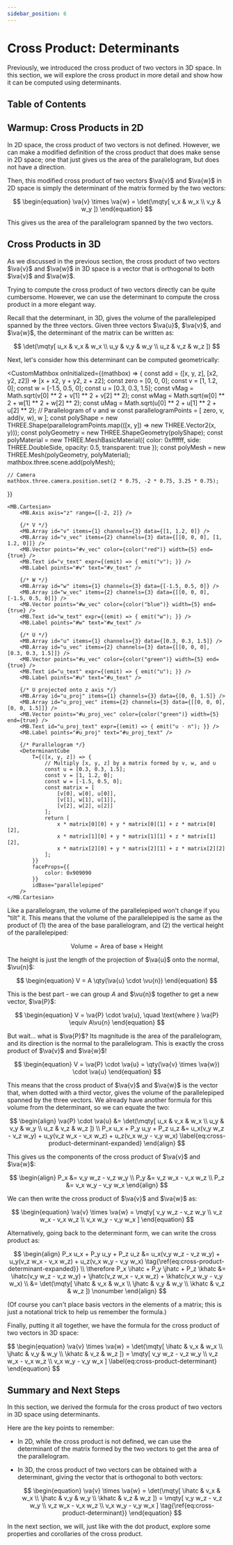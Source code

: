```yaml
---
sidebar_position: 6
---
```




# Cross Product: Determinants

Previously, we introduced the cross product of two vectors in 3D space.
In this section, we will explore the cross product in more detail and show how it can be computed using determinants.

## Table of Contents

<TOCInline toc={toc} />

## Warmup: Cross Products in 2D

In 2D space, the cross product of two vectors is not defined.
However, we can make a modified definition of the cross product that does make sense in 2D space; one that just gives us the area of the parallelogram, but does not have a direction.

Then, this modified cross product of two vectors $\va{v}$ and $\va{w}$ in 2D space is simply the determinant of the matrix formed by the two vectors:

$$
\begin{equation}
\va{v} \times \va{w} = \det(\mqty[ v_x & w_x \\ v_y & w_y ])
\end{equation}
$$

This gives us the area of the parallelogram spanned by the two vectors.

## Cross Products in 3D

As we discussed in the previous section, the cross product of two vectors $\va{v}$ and $\va{w}$ in 3D space is a vector that is orthogonal to both $\va{v}$ and $\va{w}$.

Trying to compute the cross product of two vectors directly can be quite cumbersome.
However, we can use the determinant to compute the cross product in a more elegant way.

Recall that the determinant, in 3D, gives the volume of the parallelepiped spanned by the three vectors.
Given three vectors $\va{u}$, $\va{v}$, and $\va{w}$, the determinant of the matrix can be written as:

$$
\det(\mqty[ u_x & v_x & w_x \\ u_y & v_y & w_y \\ u_z & v_z & w_z ])
$$

Next, let's consider how this determinant can be computed geometrically:

<CustomMathbox onInitialized={(mathbox) => {
    const add = ([x, y, z], [x2, y2, z2]) => [x + x2, y + y2, z + z2];
    const zero = [0, 0, 0];
    const v = [1, 1.2, 0];
    const w = [-1.5, 0.5, 0];
    const u = [0.3, 0.3, 1.5];
    const vMag = Math.sqrt(v[0] ** 2 + v[1] ** 2 + v[2] ** 2);
    const wMag = Math.sqrt(w[0] ** 2 + w[1] ** 2 + w[2] ** 2);
    const uMag = Math.sqrt(u[0] ** 2 + u[1] ** 2 + u[2] ** 2);
    // Parallelogram of v and w
    const parallelogramPoints = [
        zero,
        v,
        add(v, w),
        w
    ];
    const polyShape = new THREE.Shape(parallelogramPoints.map(([x, y]) => new THREE.Vector2(x, y)));
    const polyGeometry = new THREE.ShapeGeometry(polyShape);
    const polyMaterial = new THREE.MeshBasicMaterial({ color: 0xffffff, side: THREE.DoubleSide, opacity: 0.5, transparent: true });
    const polyMesh = new THREE.Mesh(polyGeometry, polyMaterial);
    mathbox.three.scene.add(polyMesh);

    // Camera
    mathbox.three.camera.position.set(2 * 0.75, -2 * 0.75, 3.25 * 0.75);
}}
>
    <MB.Cartesian>
        <MB.Axis axis="z" range={[-2, 2]} />

        {/* V */}
        <MB.Array id="v" items={1} channels={3} data={[1, 1.2, 0]} />
        <MB.Array id="v_vec" items={2} channels={3} data={[[0, 0, 0], [1, 1.2, 0]]} />
        <MB.Vector points="#v_vec" color={color("red")} width={5} end={true} />
        <MB.Text id="v_text" expr={(emit) => { emit("v"); }} />
        <MB.Label points="#v" text="#v_text" />

        {/* W */}
        <MB.Array id="w" items={1} channels={3} data={[-1.5, 0.5, 0]} />
        <MB.Array id="w_vec" items={2} channels={3} data={[[0, 0, 0], [-1.5, 0.5, 0]]} />
        <MB.Vector points="#w_vec" color={color("blue")} width={5} end={true} />
        <MB.Text id="w_text" expr={(emit) => { emit("w"); }} />
        <MB.Label points="#w" text="#w_text" />

        {/* U */}
        <MB.Array id="u" items={1} channels={3} data={[0.3, 0.3, 1.5]} />
        <MB.Array id="u_vec" items={2} channels={3} data={[[0, 0, 0], [0.3, 0.3, 1.5]]} />
        <MB.Vector points="#u_vec" color={color("green")} width={5} end={true} />
        <MB.Text id="u_text" expr={(emit) => { emit("u"); }} />
        <MB.Label points="#u" text="#u_text" />

        {/* U projected onto z axis */}
        <MB.Array id="u_proj" items={1} channels={3} data={[0, 0, 1.5]} />
        <MB.Array id="u_proj_vec" items={2} channels={3} data={[[0, 0, 0], [0, 0, 1.5]]} />
        <MB.Vector points="#u_proj_vec" color={color("green")} width={5} end={true} />
        <MB.Text id="u_proj_text" expr={(emit) => { emit("u ⋅ n"); }} />
        <MB.Label points="#u_proj" text="#u_proj_text" />

        {/* Parallelogram */}
        <DeterminantCube
            T={([x, y, z]) => {
                // Multiply [x, y, z] by a matrix formed by v, w, and u
                const u = [0.3, 0.3, 1.5];
                const v = [1, 1.2, 0];
                const w = [-1.5, 0.5, 0];
                const matrix = [
                    [v[0], w[0], u[0]],
                    [v[1], w[1], u[1]],
                    [v[2], w[2], u[2]]
                ];
                return [
                    x * matrix[0][0] + y * matrix[0][1] + z * matrix[0][2],
                    x * matrix[1][0] + y * matrix[1][1] + z * matrix[1][2],
                    x * matrix[2][0] + y * matrix[2][1] + z * matrix[2][2]
                ];
            }}
            faceProps={{
                color: 0x909090
            }}
            idBase="parallelepiped"
        />
    </MB.Cartesian>
</CustomMathbox>

Like a parallelogram, the volume of the parallelepiped won't change if you "tilt" it.
This means that the volume of the parallelepiped is the same as the product of (1) the area of the base parallelogram, and (2) the vertical height of the parallelepiped:

$$
\begin{equation}
\text{Volume} = \text{Area of base} \times \text{Height}
\end{equation}
$$

The height is just the length of the projection of $\va{u}$ onto the normal, $\vu{n}$:

$$
\begin{equation}
V = A \qty(\va{u} \cdot \vu{n})
\end{equation}
$$

This is the best part - we can group $A$ and $\vu{n}$ together to get a new vector, $\va{P}$:

$$
\begin{equation}
V = \va{P} \cdot \va{u}, \quad \text{where } \va{P} \equiv A\vu{n}
\end{equation}
$$

But wait... what is $\va{P}$? Its magnitude is the area of the parallelogram, and its direction is the normal to the parallelogram.
This is exactly the cross product of $\va{v}$ and $\va{w}$!

$$
\begin{equation}
V = \va{P} \cdot \va{u} = \qty(\va{v} \times \va{w}) \cdot \va{u}
\end{equation}
$$

This means that the cross product of $\va{v}$ and $\va{w}$ is the vector that, when dotted with a third vector, gives the volume of the parallelepiped spanned by the three vectors.
We already have another formula for this volume from the determinant, so we can equate the two:

$$
\begin{align}
\va{P} \cdot \va{u} &= \det(\mqty[ u_x & v_x & w_x \\ u_y & v_y & w_y \\ u_z & v_z & w_z ]) \\
P_x u_x + P_y u_y + P_z u_z &= u_x(v_y w_z - v_z w_y) + u_y(v_z w_x - v_x w_z) + u_z(v_x w_y - v_y w_x) \label{eq:cross-product-determinant-expanded}
\end{align}
$$

This gives us the components of the cross product of $\va{v}$ and $\va{w}$:

$$
\begin{align}
P_x &= v_y w_z - v_z w_y \\
P_y &= v_z w_x - v_x w_z \\
P_z &= v_x w_y - v_y w_x
\end{align}
$$

We can then write the cross product of $\va{v}$ and $\va{w}$ as:

$$
\begin{equation}
\va{v} \times \va{w} = \mqty[ v_y w_z - v_z w_y \\ v_z w_x - v_x w_z \\ v_x w_y - v_y w_x ]
\end{equation}
$$

Alternatively, going back to the determinant form, we can write the cross product as:

$$
\begin{align}
P_x u_x + P_y u_y + P_z u_z &= u_x(v_y w_z - v_z w_y) + u_y(v_z w_x - v_x w_z) + u_z(v_x w_y - v_y w_x) \tag{\ref{eq:cross-product-determinant-expanded}} \\
\therefore P_x \ihatc + P_y \jhatc + P_z \khatc &= \ihatc(v_y w_z - v_z w_y) + \jhatc(v_z w_x - v_x w_z) + \khatc(v_x w_y - v_y w_x) \\
&= \det(\mqty[ \ihatc & v_x & w_x \\ \jhatc & v_y & w_y \\ \khatc & v_z & w_z ]) \nonumber
\end{align}
$$

(Of course you can't place basis vectors in the elements of a matrix; this is just a notational trick to help us remember the formula.)

Finally, putting it all together, we have the formula for the cross product of two vectors in 3D space:

<Boxed>
$$
\begin{equation}
\va{v} \times \va{w} = \det(\mqty[ \ihatc & v_x & w_x \\ \jhatc & v_y & w_y \\ \khatc & v_z & w_z ]) = \mqty[ v_y w_z - v_z w_y \\ v_z w_x - v_x w_z \\ v_x w_y - v_y w_x ] \label{eq:cross-product-determinant}
\end{equation}
$$
</Boxed>

## Summary and Next Steps

In this section, we derived the formula for the cross product of two vectors in 3D space using determinants.

Here are the key points to remember:

- In 2D, while the cross product is not defined, we can use the determinant of the matrix formed by the two vectors to get the area of the parallelogram.
- In 3D, the cross product of two vectors can be obtained with a determinant, giving the vector that is orthogonal to both vectors:

    $$
    \begin{equation}
    \va{v} \times \va{w} = \det(\mqty[ \ihatc & v_x & w_x \\ \jhatc & v_y & w_y \\ \khatc & v_z & w_z ]) = \mqty[ v_y w_z - v_z w_y \\ v_z w_x - v_x w_z \\ v_x w_y - v_y w_x ] \tag{\ref{eq:cross-product-determinant}}
    \end{equation}
    $$

In the next section, we will, just like with the dot product, explore some properties and corollaries of the cross product.
